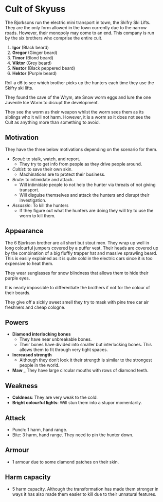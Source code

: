 # Cult of Skyuss

The Bjorksons run the electric mini transport in town, the Skifry Ski Lifts.
They are the only form allowed in the town currently due to the narrow roads.
However, their monopoly may come to an end.
This company is run by the six brothers who comprise the entire cult.

1. __Igor__ (Black beard)
2. __Gregor__ (Ginger beard)
3. __Timor__ (Blond beard)
4. __Viktor__ (Grey beard)
5. __Nestor__ (Black peppered beard)
6. __Hektor__ (Purple beard)

Roll a d6 to see which brother picks up the hunters each time they use the Skifry ski lifts.

They found the cave of the Wrym, ate Snow worm eggs and lure the one Juvenile Ice Worm to disrupt the development.

They see the worm as their weapon whilst the worm sees them as its siblings who it will not harm.
However, it is a worm so it does not see the Cult as anything more than something to avoid.

## Motivation

They have the three below motivations depending on the scenario for them.

- _Scout_: to stalk, watch, and report.
  - They try to get info from people as they drive people around.
- _Cultist_: to save their own skin.
  - Machinations are to protect their business.
- _Brute_: to intimidate and attack.
  - Will intimidate people to not help the hunter via threats of not giving transport.
  - Will disguise themselves and attack the hunters and disrupt their investigation.
- _Assassin_: To kill the hunters
  - If they figure out what the hunters are doing they will try to  use the worm to kill them.

## Appearance

The 6 Bjorkson brother are all short but stout men.
They wrap up well in long colourful jumpers covered by a puffer vest.
Their heads are covered up by the combination of a big fluffly trapper hat and massive sprawling beard.
This is easily explained as it is quite cold in the electric cars since it is too expensive to heat them.

They wear sunglasses for snow blindness that allows them to hide their purple eyes.

It is nearly impossible to differentiate the brothers if not for the colour of their beards.

They give off a sickly sweet smell they try to mask with pine tree car air freshners and cheap cologne.

## Powers

- __Diamond interlocking bones__
  - They have near unbreakable bones.
  - Their bones have divided into smaller but interlocking bones. This allows them to fit through very tight spaces.
- __Increased strength__
  - Although they don't look it their strength is similar to the strongest people in the world.
- __Maw__
  _ They have large circular mouths with rows of diamond teeth.

## Weakness

- __Coldness__: They are very weak to the cold.
- __Bright colourful lights__: Will stun them into a stupor momentarily.

## Attack

- Punch: 1 harm, hand range.
- Bite: 3 harm, hand range. They need to pin the hunter down.

## Armour

- 1 armour due to some diamond patches on their skin.

## Harm capacity

- 5 harm capacity. Although the transformation has made them stronger in ways it has also made them easier to kill due to their unnatural features.

